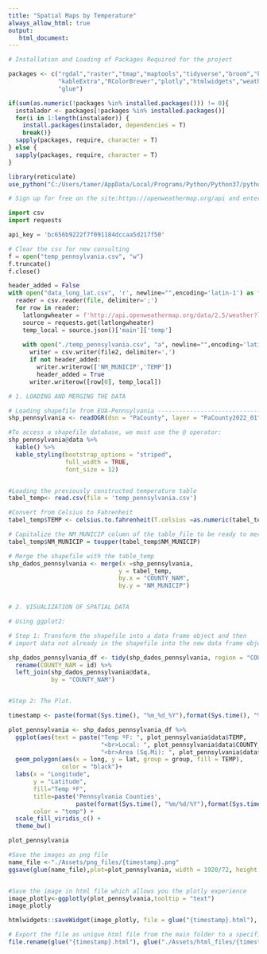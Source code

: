 ```yaml
---
title: "Spatial Maps by Temperature"
always_allow_html: true
output:
   html_document:
---
```


```r
# Installation and Loading of Packages Required for the project

packages <- c("rgdal","raster","tmap","maptools","tidyverse","broom","knitr",
              "kableExtra","RColorBrewer","plotly","htmlwidgets","weathermetrics",
              "glue")

if(sum(as.numeric(!packages %in% installed.packages())) != 0){
  instalador <- packages[!packages %in% installed.packages()]
  for(i in 1:length(instalador)) {
    install.packages(instalador, dependencies = T)
    break()}
  sapply(packages, require, character = T) 
} else {
  sapply(packages, require, character = T) 
}
```

```r
library(reticulate)
use_python("C:/Users/tamer/AppData/Local/Programs/Python/Python37/python.exe")
```

```r
# Sign up for free on the site:https://openweathermap.org/api and enter your api in the code below 
```

```python
import csv
import requests

api_key = 'bc656b9222f7f091184dccaa5d217f50'

# Clear the csv for new consulting
f = open("temp_pennsylvania.csv", "w")
f.truncate()
f.close()

header_added = False
with open("data_long_lat.csv", 'r', newline="",encoding='latin-1') as file:
  reader = csv.reader(file, delimiter=';')
  for row in reader:
    latlongwheater = f'http://api.openweathermap.org/data/2.5/weather?lat={row[1]}&lon={row[2]}&units=metric&appid={api_key}'
    source = requests.get(latlongwheater)
    temp_local = source.json()['main']['temp']
    
    with open("./temp_pennsylvania.csv", "a", newline="",encoding='latin-1') as file2:
      writer = csv.writer(file2, delimiter=',')
      if not header_added:
        writer.writerow(['NM_MUNICIP','TEMP'])
        header_added = True
      writer.writerow([row[0], temp_local])

```

```r
# 1. LOADING AND MERGING THE DATA

# Loading shapefile from EUA-Pennsylvania -------------------------------------------------
shp_pennsylvania <- readOGR(dsn = "PaCounty", layer = "PaCounty2022_01")

#To access a shapefile database, we must use the @ operator:
shp_pennsylvania@data %>% 
  kable() %>%
  kable_styling(bootstrap_options = "striped", 
                full_width = TRUE, 
                font_size = 12)


#Loading the previously constructed temperature table
tabel_temp<- read.csv(file = 'temp_pennsylvania.csv')

#Convert from Celsius to Fahrenheit
tabel_temp$TEMP <- celsius.to.fahrenheit(T.celsius =as.numeric(tabel_temp$TEMP),round = 2 )

# Capitalize the NM_MUNICIP column of the table_file to be ready to merge with the shapefile
tabel_temp$NM_MUNICIP = toupper(tabel_temp$NM_MUNICIP)

# Merge the shapefile with the table_temp
shp_dados_pennsylvania <- merge(x =shp_pennsylvania,
                               y = tabel_temp,
                               by.x = "COUNTY_NAM",
                               by.y = "NM_MUNICIP")


# 2. VISUALIZATION OF SPATIAL DATA

# Using ggplot2:

# Step 1: Transform the shapefile into a data frame object and then
# import data not already in the shapefile into the new data frame object.

shp_dados_pennsylvania_df <- tidy(shp_dados_pennsylvania, region = "COUNTY_NAM") %>% 
  rename(COUNTY_NAM = id) %>% 
  left_join(shp_dados_pennsylvania@data,
            by = "COUNTY_NAM")


#Step 2: The Plot.

timestamp <- paste(format(Sys.time(), "%m_%d_%Y"),format(Sys.time(), "%H_%M_%S"))

plot_pennsylvania <- shp_dados_pennsylvania_df %>% 
  ggplot(aes(text = paste("Temp ºF: ", plot_pennsylvania$data$TEMP,
                          "<br>Local: ", plot_pennsylvania$data$COUNTY_NAM,
                          "<br>Area (Sq.Mi): ", plot_pennsylvania$data$AREA_SQ_MI)))+
  geom_polygon(aes(x = long, y = lat, group = group, fill = TEMP),
               color = "black")+
  labs(x = "Longitude",
       y = "Latitude",
       fill="Temp ºF",
       title=paste('Pennsylvania Counties',
                   paste(format(Sys.time(), "%m/%d/%Y"),format(Sys.time(), "%H:%M:%S"))),
       color = "temp") +
  scale_fill_viridis_c() +
  theme_bw()

plot_pennsylvania

```

```r
#Save the images as png file
name_file <-"./Assets/png_files/{timestamp}.png"
ggsave(glue(name_file),plot=plot_pennsylvania, width = 1920/72, height = 1080/72, dpi = 72)


#Save the image in html file which allows you the plotly experience
image_plotly<-ggplotly(plot_pennsylvania,tooltip = "text")
image_plotly

htmlwidgets::saveWidget(image_plotly, file = glue("{timestamp}.html"), selfcontained=TRUE) 

# Export the file as unique html file from the main folder to a specific folder
file.rename(glue("{timestamp}.html"), glue("./Assets/html_files/{timestamp}.html"))

```
